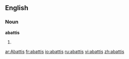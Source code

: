 ==English==
===Noun===
'''abattis'''

# {{alternative spelling of|[[abatis]]}}

[[ar:Abattis]]
[[fr:abattis]]
[[io:abattis]]
[[ru:abattis]]
[[vi:abattis]]
[[zh:abattis]]